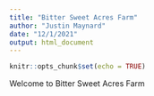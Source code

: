 ```yaml
---
title: "Bitter Sweet Acres Farm"
author: "Justin Maynard"
date: "12/1/2021"
output: html_document
---
```


```r
knitr::opts_chunk$set(echo = TRUE)
```
Welcome to Bitter Sweet Acres Farm